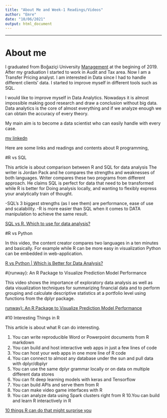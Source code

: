 ```yaml
---
title: "About Me and Week-1 Readings/Videos"
author: "Emre"
date: "10/06/2021"
output: html_document
---
```

---

# About me

I graduated from Boğaziçi University [Management](https://mgmt.boun.edu.tr/) at the begining of 2019. After my graduation I started to work in Audit and Tax area. Now I am a Transfer Pricing analyst. I am interested in Data since I had to handle different clients' data. I started to improve myself in different tools such as SQL.

I would like to improve myself in Data Analytics. Nowadays it is almost impossible making good research and draw a conclusion without big data. Data analytics is the core of almost everything and if we analyze enough we can obtain the accuracy of every theory.

My main aim is to become a data scientist who can easily handle with every case.

[my linkedn](https://www.linkedin.com/in/emrecansigirci/)

Here are some links and readings and contents about R programming, 

#R vs SQL

This article is about comparison between R and SQL for data analysis The writer is Jordan Pack and he compares the strengths and weaknesses of both languages. Writer compares these two programs from different approach. He claims SQL is perfect for data that need to be transformed while R is better for Doing analysis locally, and wanting  to flexibly express your analytically train of thought.

-SQL’s 3 biggest strengths (as I see them) are performance, ease of use and scalability.
-R is more easier than SQL when it comes to DATA manipulation to achieve the same result. 

[SQL vs R. Which to use for data analysis?](https://dataform.co/blog/sql-vs-r)

#R vs Python

In this video, the content creator compares two languages in a ten minutes and basically. For example while R can be more easy in visualization Python can be embedded in web-application.

[R vs Python | Which is Better for Data Analysis?](https://www.youtube.com/watch?v=1gdKC5O0Pwc)


#{runway}: An R Package to Visualize Prediction Model Performance

This video shows  the importance of exploratory data analysis as well as data visualization techniques for summarizing financial data and to perform grouping and calculate descriptive statistics at a portfolio level using functions from the dplyr package.

[runway}: An R Package to Visualize Prediction Model Performance](https://www.youtube.com/watch?v=KeYpCeDJxQM)

#10 Interesting Things in R

This article is about what R can do interesting. 

1. You can write reproducible Word or Powerpoint documents from R markdown
2. You can build and host interactive web apps in just a few lines of code
3. You can host your web apps in one more line of R code
4. You can connect to almost any database under the sun and pull data with dplyr/dbplyr
5. You can use the same dplyr grammar locally or on data on multiple different data stores
6. You can fit deep learning models with keras and Tensorflow
7. You can build APIs and serve them from R
8. You can make video game interfaces with R
9. You can analyze data using Spark clusters right from R
10.You can build and learn R interactively in R


[10 things R can do that might surprise you](https://simplystatistics.org/2019/03/13/10-things-r-can-do-that-might-surprise-you/)


